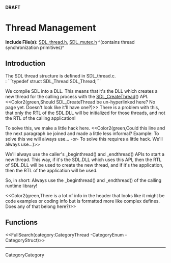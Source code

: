 <!-- #master-page:CategoryTemplate -->
<!-- #master-date:Unknown-Date -->
<!-- format wiki -->
<!-- language en -->
'''DRAFT'''

= Thread Management =

'''Include File(s):'''  [http://hg.libsdl.org/SDL/file/tip/include/SDL_thread.h SDL_thread.h], [http://hg.libsdl.org/SDL/file/tip/include/SDL_mutex.h SDL_mutex.h] ^(contains thread synchronization primitives)^


== Introduction ==
The SDL thread structure is defined in SDL_thread.c.<br/>
: ```typedef struct SDL_Thread SDL_Thread;```

We compile SDL into a DLL. This means that it's the DLL which creates a new thread for the calling process with the [[SDL_CreateThread]]() API. <<Color2(green,Should SDL_CreateThread be un-hyperlinked here?  No page yet.  Doesn't look like it'll have one?)>>  There is a problem with this, that only the RTL of the SDL.DLL will be initialized for those threads, and not the RTL of the calling application!

To solve this, we make a little hack here.  <<Color2(green,Could this line and the next paragraph be joined and made a little less informal?  Example:  To solve this we will always use... -or- To solve this requires a little hack.  We'll always use...)>>

We'll always use the caller's _beginthread() and _endthread() APIs to start a new thread. This way, if it's the SDL.DLL which uses this API, then the RTL of SDL.DLL will be used to create the new thread, and if it's the application, then the RTL of the application will be used.

So, in short:
Always use the _beginthread() and _endthread() of the calling runtime library!

<<Color2(green,There is a lot of info in the header that looks like it might be code examples or coding info but is formatted more like complex defines.  Does any of that belong here?)>>
 
== Functions ==

<<FullSearch(category:CategoryThread -CategoryEnum -CategoryStruct)>>

----
CategoryCategory
